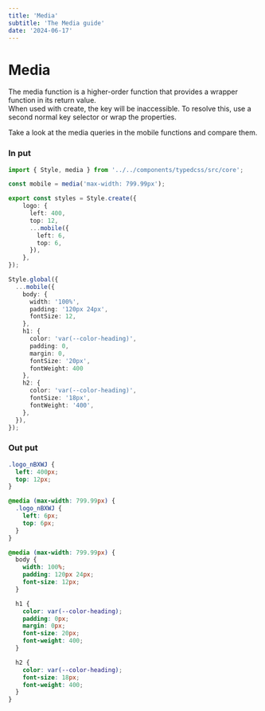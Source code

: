 ```yaml
---
title: 'Media'
subtitle: 'The Media guide'
date: '2024-06-17'
---
```


<TocBot />

# Media
The media function is a higher-order function that provides a wrapper function in its return value.  
When used with create, the key will be inaccessible. To resolve this, use a second normal key selector or wrap the properties.

Take a look at the media queries in the mobile functions and compare them.

### In put
```ts title="style.css.ts"
import { Style, media } from '../../components/typedcss/src/core';

const mobile = media('max-width: 799.99px');

export const styles = Style.create({
    logo: {
      left: 400,
      top: 12,
      ...mobile({
        left: 6,
        top: 6,
      }),
    },
});

Style.global({
  ...mobile({
    body: {
      width: '100%',
      padding: '120px 24px',
      fontSize: 12,
    },
    h1: {
      color: 'var(--color-heading)',
      padding: 0,
      margin: 0,
      fontSize: '20px',
      fontWeight: 400
    },
    h2: {
      color: 'var(--color-heading)',
      fontSize: '18px',
      fontWeight: '400',
    },
  }),
});
```

### Out put
```css title="css"
.logo_nBXWJ {
  left: 400px;
  top: 12px;
}

@media (max-width: 799.99px) {
  .logo_nBXWJ {
    left: 6px;
    top: 6px;
  }
}

@media (max-width: 799.99px) {
  body {
    width: 100%;
    padding: 120px 24px;
    font-size: 12px;
  }

  h1 {
    color: var(--color-heading);
    padding: 0px;
    margin: 0px;
    font-size: 20px;
    font-weight: 400;
  }

  h2 {
    color: var(--color-heading);
    font-size: 18px;
    font-weight: 400;
  }
}
```